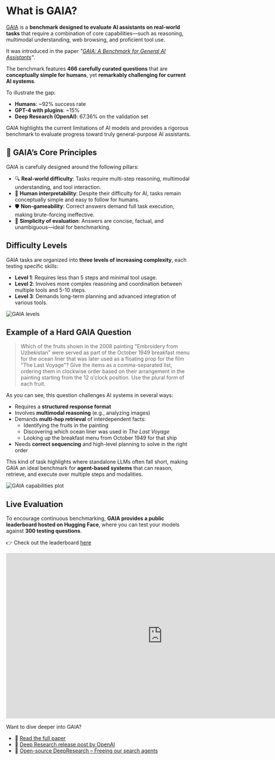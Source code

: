 # What is GAIA?

[GAIA](https://huggingface.co/papers/2311.12983) is a **benchmark designed to evaluate AI assistants on real-world tasks** that require a combination of core capabilities—such as reasoning, multimodal understanding, web browsing, and proficient tool use.

It was introduced in the paper _"[GAIA: A Benchmark for General AI Assistants](https://huggingface.co/papers/2311.12983)"_.

The benchmark features **466 carefully curated questions** that are **conceptually simple for humans**, yet **remarkably challenging for current AI systems**. 

To illustrate the gap:
- **Humans**: ~92% success rate  
- **GPT-4 with plugins**: ~15%  
- **Deep Research (OpenAI)**: 67.36% on the validation set

GAIA highlights the current limitations of AI models and provides a rigorous benchmark to evaluate progress toward truly general-purpose AI assistants.

## 🌱 GAIA’s Core Principles

GAIA is carefully designed around the following pillars:

- 🔍 **Real-world difficulty**: Tasks require multi-step reasoning, multimodal understanding, and tool interaction.
- 🧾 **Human interpretability**: Despite their difficulty for AI, tasks remain conceptually simple and easy to follow for humans.
- 🛡️ **Non-gameability**: Correct answers demand full task execution, making brute-forcing ineffective.
- 🧰 **Simplicity of evaluation**: Answers are concise, factual, and unambiguous—ideal for benchmarking.

## Difficulty Levels

GAIA tasks are organized into **three levels of increasing complexity**, each testing specific skills:

- **Level 1**: Requires less than 5 steps and minimal tool usage.
- **Level 2**: Involves more complex reasoning and coordination between multiple tools and 5-10 steps.
- **Level 3**: Demands long-term planning and advanced integration of various tools.

![GAIA levels](https://huggingface.co/datasets/agents-course/course-images/resolve/main/en/unit4/gaia_levels.png)

## Example of a Hard GAIA Question

> Which of the fruits shown in the 2008 painting "Embroidery from Uzbekistan" were served as part of the October 1949 breakfast menu for the ocean liner that was later used as a floating prop for the film "The Last Voyage"? Give the items as a comma-separated list, ordering them in clockwise order based on their arrangement in the painting starting from the 12 o'clock position. Use the plural form of each fruit.

As you can see, this question challenges AI systems in several ways:

- Requires a **structured response format**
- Involves **multimodal reasoning** (e.g., analyzing images)
- Demands **multi-hop retrieval** of interdependent facts:
  - Identifying the fruits in the painting
  - Discovering which ocean liner was used in *The Last Voyage*
  - Looking up the breakfast menu from October 1949 for that ship
- Needs **correct sequencing** and high-level planning to solve in the right order

This kind of task highlights where standalone LLMs often fall short, making GAIA an ideal benchmark for **agent-based systems** that can reason, retrieve, and execute over multiple steps and modalities.

![GAIA capabilities plot](https://huggingface.co/datasets/agents-course/course-images/resolve/main/en/unit4/gaia_capabilities.png)

## Live Evaluation

To encourage continuous benchmarking, **GAIA provides a public leaderboard hosted on Hugging Face**, where you can test your models against **300 testing questions**.

👉 Check out the leaderboard [here](https://huggingface.co/spaces/gaia-benchmark/leaderboard)

<iframe
	src="https://gaia-benchmark-leaderboard.hf.space"
	frameborder="0"
	width="850"
	height="450"
></iframe>

Want to dive deeper into GAIA?

- 📄 [Read the full paper](https://huggingface.co/papers/2311.12983)
- 📄 [Deep Research release post by OpenAI](https://openai.com/index/introducing-deep-research/)
- 📄 [Open-source DeepResearch – Freeing our search agents](https://huggingface.co/blog/open-deep-research)